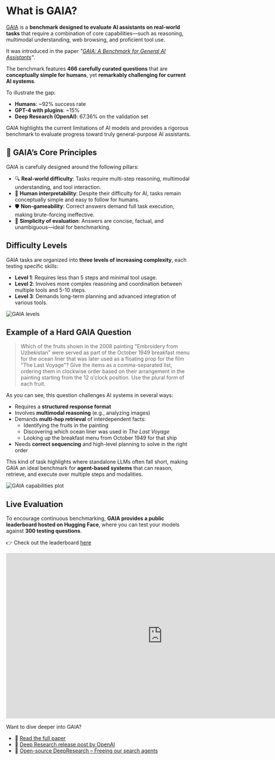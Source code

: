 # What is GAIA?

[GAIA](https://huggingface.co/papers/2311.12983) is a **benchmark designed to evaluate AI assistants on real-world tasks** that require a combination of core capabilities—such as reasoning, multimodal understanding, web browsing, and proficient tool use.

It was introduced in the paper _"[GAIA: A Benchmark for General AI Assistants](https://huggingface.co/papers/2311.12983)"_.

The benchmark features **466 carefully curated questions** that are **conceptually simple for humans**, yet **remarkably challenging for current AI systems**. 

To illustrate the gap:
- **Humans**: ~92% success rate  
- **GPT-4 with plugins**: ~15%  
- **Deep Research (OpenAI)**: 67.36% on the validation set

GAIA highlights the current limitations of AI models and provides a rigorous benchmark to evaluate progress toward truly general-purpose AI assistants.

## 🌱 GAIA’s Core Principles

GAIA is carefully designed around the following pillars:

- 🔍 **Real-world difficulty**: Tasks require multi-step reasoning, multimodal understanding, and tool interaction.
- 🧾 **Human interpretability**: Despite their difficulty for AI, tasks remain conceptually simple and easy to follow for humans.
- 🛡️ **Non-gameability**: Correct answers demand full task execution, making brute-forcing ineffective.
- 🧰 **Simplicity of evaluation**: Answers are concise, factual, and unambiguous—ideal for benchmarking.

## Difficulty Levels

GAIA tasks are organized into **three levels of increasing complexity**, each testing specific skills:

- **Level 1**: Requires less than 5 steps and minimal tool usage.
- **Level 2**: Involves more complex reasoning and coordination between multiple tools and 5-10 steps.
- **Level 3**: Demands long-term planning and advanced integration of various tools.

![GAIA levels](https://huggingface.co/datasets/agents-course/course-images/resolve/main/en/unit4/gaia_levels.png)

## Example of a Hard GAIA Question

> Which of the fruits shown in the 2008 painting "Embroidery from Uzbekistan" were served as part of the October 1949 breakfast menu for the ocean liner that was later used as a floating prop for the film "The Last Voyage"? Give the items as a comma-separated list, ordering them in clockwise order based on their arrangement in the painting starting from the 12 o'clock position. Use the plural form of each fruit.

As you can see, this question challenges AI systems in several ways:

- Requires a **structured response format**
- Involves **multimodal reasoning** (e.g., analyzing images)
- Demands **multi-hop retrieval** of interdependent facts:
  - Identifying the fruits in the painting
  - Discovering which ocean liner was used in *The Last Voyage*
  - Looking up the breakfast menu from October 1949 for that ship
- Needs **correct sequencing** and high-level planning to solve in the right order

This kind of task highlights where standalone LLMs often fall short, making GAIA an ideal benchmark for **agent-based systems** that can reason, retrieve, and execute over multiple steps and modalities.

![GAIA capabilities plot](https://huggingface.co/datasets/agents-course/course-images/resolve/main/en/unit4/gaia_capabilities.png)

## Live Evaluation

To encourage continuous benchmarking, **GAIA provides a public leaderboard hosted on Hugging Face**, where you can test your models against **300 testing questions**.

👉 Check out the leaderboard [here](https://huggingface.co/spaces/gaia-benchmark/leaderboard)

<iframe
	src="https://gaia-benchmark-leaderboard.hf.space"
	frameborder="0"
	width="850"
	height="450"
></iframe>

Want to dive deeper into GAIA?

- 📄 [Read the full paper](https://huggingface.co/papers/2311.12983)
- 📄 [Deep Research release post by OpenAI](https://openai.com/index/introducing-deep-research/)
- 📄 [Open-source DeepResearch – Freeing our search agents](https://huggingface.co/blog/open-deep-research)